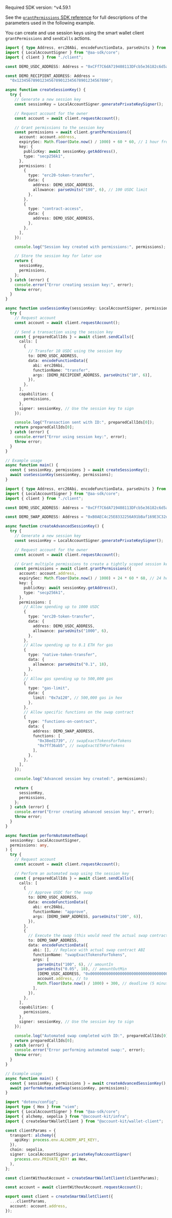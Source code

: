 <Info>Required SDK version: ^v4.59.1</Info>

See the [`grantPermissions` SDK
reference](/wallets/reference/account-kit/wallet-client/functions/grantPermissions)
for full descriptions of the parameters used in the following example.

You can create and use session keys using the smart wallet client `grantPermissions` and `sendCalls` actions.

<CodeBlocks>

```ts title="sessionKeyExample.ts"
import { type Address, erc20Abi, encodeFunctionData, parseUnits } from "viem";
import { LocalAccountSigner } from "@aa-sdk/core";
import { client } from "./client";

const DEMO_USDC_ADDRESS: Address = "0xCFf7C6dA719408113DFcb5e36182c6d5aa491443";

const DEMO_RECIPIENT_ADDRESS: Address =
  "0x1234567890123456789012345678901234567890";

async function createSessionKey() {
  try {
    // Generate a new session key
    const sessionKey = LocalAccountSigner.generatePrivateKeySigner();

    // Request account for the owner
    const account = await client.requestAccount();

    // Grant permissions to the session key
    const permissions = await client.grantPermissions({
      account: account.address,
      expirySec: Math.floor(Date.now() / 1000) + 60 * 60, // 1 hour from now
      key: {
        publicKey: await sessionKey.getAddress(),
        type: "secp256k1",
      },
      permissions: [
        {
          type: "erc20-token-transfer",
          data: {
            address: DEMO_USDC_ADDRESS,
            allowance: parseUnits("100", 6), // 100 USDC limit
          },
        },
        {
          type: "contract-access",
          data: {
            address: DEMO_USDC_ADDRESS,
          },
        },
      ],
    });

    console.log("Session key created with permissions:", permissions);

    // Store the session key for later use
    return {
      sessionKey,
      permissions,
    };
  } catch (error) {
    console.error("Error creating session key:", error);
    throw error;
  }
}

async function useSessionKey(sessionKey: LocalAccountSigner, permissions: any) {
  try {
    // Request account
    const account = await client.requestAccount();

    // Send a transaction using the session key
    const { preparedCallIds } = await client.sendCalls({
      calls: [
        {
          // Transfer 10 USDC using the session key
          to: DEMO_USDC_ADDRESS,
          data: encodeFunctionData({
            abi: erc20Abi,
            functionName: "transfer",
            args: [DEMO_RECIPIENT_ADDRESS, parseUnits("10", 6)],
          }),
        },
      ],
      capabilities: {
        permissions,
      },
      signer: sessionKey, // Use the session key to sign
    });

    console.log("Transaction sent with ID:", preparedCallIds[0]);
    return preparedCallIds[0];
  } catch (error) {
    console.error("Error using session key:", error);
    throw error;
  }
}

// Example usage
async function main() {
  const { sessionKey, permissions } = await createSessionKey();
  await useSessionKey(sessionKey, permissions);
}
```

```ts title="advancedSessionKeyExample.ts"
import { type Address, erc20Abi, encodeFunctionData, parseUnits } from "viem";
import { LocalAccountSigner } from "@aa-sdk/core";
import { client } from "./client";

const DEMO_USDC_ADDRESS: Address = "0xCFf7C6dA719408113DFcb5e36182c6d5aa491443";

const DEMO_SWAP_ADDRESS: Address = "0xB0AEC4c25E8332256A91bBaf169E3C32dfC3C33C";

async function createAdvancedSessionKey() {
  try {
    // Generate a new session key
    const sessionKey = LocalAccountSigner.generatePrivateKeySigner();

    // Request account for the owner
    const account = await client.requestAccount();

    // Grant multiple permissions to create a tightly scoped session key
    const permissions = await client.grantPermissions({
      account: account.address,
      expirySec: Math.floor(Date.now() / 1000) + 24 * 60 * 60, // 24 hours from now
      key: {
        publicKey: await sessionKey.getAddress(),
        type: "secp256k1",
      },
      permissions: [
        // Allow spending up to 1000 USDC
        {
          type: "erc20-token-transfer",
          data: {
            address: DEMO_USDC_ADDRESS,
            allowance: parseUnits("1000", 6),
          },
        },
        // Allow spending up to 0.1 ETH for gas
        {
          type: "native-token-transfer",
          data: {
            allowance: parseUnits("0.1", 18),
          },
        },
        // Allow gas spending up to 500,000 gas
        {
          type: "gas-limit",
          data: {
            limit: "0x7a120", // 500,000 gas in hex
          },
        },
        // Allow specific functions on the swap contract
        {
          type: "functions-on-contract",
          data: {
            address: DEMO_SWAP_ADDRESS,
            functions: [
              "0x38ed1739", // swapExactTokensForTokens
              "0x7ff36ab5", // swapExactETHForTokens
            ],
          },
        },
      ],
    });

    console.log("Advanced session key created:", permissions);

    return {
      sessionKey,
      permissions,
    };
  } catch (error) {
    console.error("Error creating advanced session key:", error);
    throw error;
  }
}

async function performAutomatedSwap(
  sessionKey: LocalAccountSigner,
  permissions: any,
) {
  try {
    // Request account
    const account = await client.requestAccount();

    // Perform an automated swap using the session key
    const { preparedCallIds } = await client.sendCalls({
      calls: [
        {
          // Approve USDC for the swap
          to: DEMO_USDC_ADDRESS,
          data: encodeFunctionData({
            abi: erc20Abi,
            functionName: "approve",
            args: [DEMO_SWAP_ADDRESS, parseUnits("100", 6)],
          }),
        },
        {
          // Execute the swap (this would need the actual swap contract ABI)
          to: DEMO_SWAP_ADDRESS,
          data: encodeFunctionData({
            abi: [], // Replace with actual swap contract ABI
            functionName: "swapExactTokensForTokens",
            args: [
              parseUnits("100", 6), // amountIn
              parseUnits("0.05", 18), // amountOutMin
              [DEMO_USDC_ADDRESS, "0x0000000000000000000000000000000000000000"], // path
              account.address, // to
              Math.floor(Date.now() / 1000) + 300, // deadline (5 minutes)
            ],
          }),
        },
      ],
      capabilities: {
        permissions,
      },
      signer: sessionKey, // Use the session key to sign
    });

    console.log("Automated swap completed with ID:", preparedCallIds[0]);
    return preparedCallIds[0];
  } catch (error) {
    console.error("Error performing automated swap:", error);
    throw error;
  }
}

// Example usage
async function main() {
  const { sessionKey, permissions } = await createAdvancedSessionKey();
  await performAutomatedSwap(sessionKey, permissions);
}
```

```ts title="client.ts"
import "dotenv/config";
import type { Hex } from "viem";
import { LocalAccountSigner } from "@aa-sdk/core";
import { alchemy, sepolia } from "@account-kit/infra";
import { createSmartWalletClient } from "@account-kit/wallet-client";

const clientParams = {
  transport: alchemy({
    apiKey: process.env.ALCHEMY_API_KEY!,
  }),
  chain: sepolia,
  signer: LocalAccountSigner.privateKeyToAccountSigner(
    process.env.PRIVATE_KEY! as Hex,
  ),
};

const clientWithoutAccount = createSmartWalletClient(clientParams);

const account = await clientWithoutAccount.requestAccount();

export const client = createSmartWalletClient({
  ...clientParams,
  account: account.address,
});
```

</CodeBlocks>
